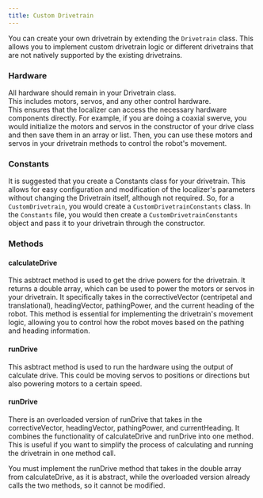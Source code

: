 ```yaml
---
title: Custom Drivetrain
---
```


You can create your own drivetrain by extending the `Drivetrain` class. 
This allows you to implement custom drivetrain logic or different drivetrains that are not natively supported by the existing drivetrains.

### Hardware
All hardware should remain in your Drivetrain class.  
This includes motors, servos, and any other control hardware.  
This ensures that the localizer can access the necessary hardware components directly.
For example, if you are doing a coaxial swerve, you would initialize the motors and servos in the constructor of your drive class and then save them in an array or list.
Then, you can use these motors and servos in your drivetrain methods to control the robot's movement.

### Constants
It is suggested that you create a Constants class for your drivetrain.
This allows for easy configuration and modification of the localizer's parameters without changing the Drivetrain itself, although not required.
So, for a `CustomDrivetrain`, you would create a `CustomDrivetrainConstants` class.
In the `Constants` file, you would then create a `CustomDrivetrainConstants` object and pass it to your drivetrain through the constructor.

### Methods

#### calculateDrive
This asbtract method is used to get the drive powers for the drivetrain. 
It returns a double array, which can be used to power the motors or servos in your drivetrain.
It specifically takes in the correctiveVector (centripetal and translational), headingVector, pathingPower, and the current heading of the robot.
This method is essential for implementing the drivetrain's movement logic, allowing you to control how the robot moves based on the pathing and heading information.

#### runDrive
This asbtract method is used to run the hardware using the output of calculate drive.
This could be moving servos to positions or directions but also powering motors to a certain speed.


#### runDrive
There is an overloaded version of runDrive that takes in the correctiveVector, headingVector, pathingPower, and currentHeading.
It combines the functionality of calculateDrive and runDrive into one method.
This is useful if you want to simplify the process of calculating and running the drivetrain in one method call.

<Callout title="Note" type="info">
  You must implement the runDrive method that takes in the double array from calculateDrive, as it is abstract, while the overloaded version already calls the two methods, so it cannot be modified.
</Callout>